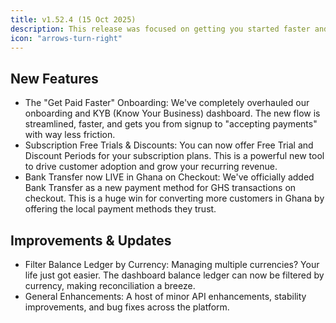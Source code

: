 ```yaml
---
title: v1.52.4 (15 Oct 2025)
description: This release was focused on getting you started faster and giving you the tools to grow.
icon: "arrows-turn-right"
---
```


## New Features

- The "Get Paid Faster" Onboarding: We've completely overhauled our onboarding and KYB (Know Your Business) dashboard. The new flow is streamlined, faster, and gets you from signup to "accepting payments" with way less friction.
- Subscription Free Trials & Discounts: You can now offer Free Trial and Discount Periods for your subscription plans. This is a powerful new tool to drive customer adoption and grow your recurring revenue.
- Bank Transfer now LIVE in Ghana on Checkout: We've officially added Bank Transfer as a new payment method for GHS transactions on checkout. This is a huge win for converting more customers in Ghana by offering the local payment methods they trust.


## Improvements & Updates 

- Filter Balance Ledger by Currency: Managing multiple currencies? Your life just got easier. The dashboard balance ledger can now be filtered by currency, making reconciliation a breeze.
- General Enhancements: A host of minor API enhancements, stability improvements, and bug fixes across the platform.